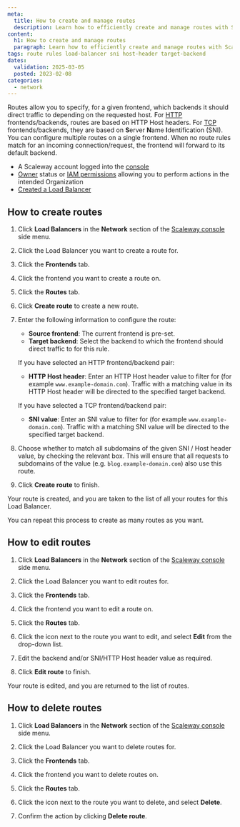 ```yaml
---
meta:
  title: How to create and manage routes
  description: Learn how to efficiently create and manage routes with Scaleway's Load Balancer, ensuring seamless traffic distribution and enhanced network performance. 
content:
  h1: How to create and manage routes
  paragraph: Learn how to efficiently create and manage routes with Scaleway's Load Balancer, ensuring seamless traffic distribution and enhanced network performance. 
tags: route rules load-balancer sni host-header target-backend
dates:
  validation: 2025-03-05
  posted: 2023-02-08
categories:
  - network
---
```



Routes allow you to specify, for a given frontend, which backends it should direct traffic to depending on the requested host. For [HTTP](/load-balancer/concepts/#protocol) frontends/backends, routes are based on HTTP Host headers. For [TCP](/load-balancer/concepts/#protocol) frontends/backends, they are based on **S**erver **N**ame **I**dentification (SNI). You can configure multiple routes on a single frontend. When no route rules match for an incoming connection/request, the frontend will forward to its default backend.

<Requirements />

- A Scaleway account logged into the [console](https://console.scaleway.com)
- [Owner](/iam/concepts/#owner) status or [IAM permissions](/iam/concepts/#permission) allowing you to perform actions in the intended Organization
- [Created a Load Balancer](/load-balancer/how-to/create-load-balancer/)

## How to create routes

1. Click **Load Balancers** in the **Network** section of the [Scaleway console](https://console.scaleway.com) side menu.

2. Click the Load Balancer you want to create a route for.

3. Click the **Frontends** tab.

4. Click the frontend you want to create a route on.

5. Click the **Routes** tab.

6. Click <Icon name="plus" /> **Create route** to create a new route.

7. Enter the following information to configure the route:
    - **Source frontend**: The current frontend is pre-set.
    - **Target backend**: Select the backend to which the frontend should direct traffic to for this rule.

    If you have selected an HTTP frontend/backend pair:

    - **HTTP Host header**: Enter an HTTP Host header value to filter for (for example `www.example-domain.com`). Traffic with a matching value in its HTTP Host header will be directed to the specified target backend.

    If you have selected a TCP frontend/backend pair:

    - **SNI value**: Enter an SNI value to filter for (for example `www.example-domain.com`). Traffic with a matching SNI value will be directed to the specified target backend.

8. Choose whether to match all subdomains of the given SNI / Host header value, by checking the relevant box. This will ensure that all requests to subdomains of the value (e.g. `blog.example-domain.com`) also use this route.

9. Click **Create route** to finish.

  Your route is created, and you are taken to the list of all your routes for this Load Balancer.

  You can repeat this process to create as many routes as you want.

## How to edit routes

1. Click **Load Balancers** in the **Network** section of the [Scaleway console](https://console.scaleway.com) side menu.

2. Click the Load Balancer you want to edit routes for.

3. Click the **Frontends** tab.

4. Click the frontend you want to edit a route on.

5. Click the **Routes** tab.

6. Click the <Icon name="more" /> icon next to the route you want to edit, and select **Edit** from the drop-down list.

7. Edit the backend and/or SNI/HTTP Host header value as required.

8. Click **Edit route** to finish.

  Your route is edited, and you are returned to the list of routes.

## How to delete routes

1. Click **Load Balancers** in the **Network** section of the [Scaleway console](https://console.scaleway.com) side menu.

2. Click the Load Balancer you want to delete routes for.

3. Click the **Frontends** tab.

4. Click the frontend you want to delete routes on.

5. Click the **Routes** tab.

6. Click the <Icon name="more" /> icon next to the route you want to delete, and select **Delete**.

7. Confirm the action by clicking **Delete route**.


